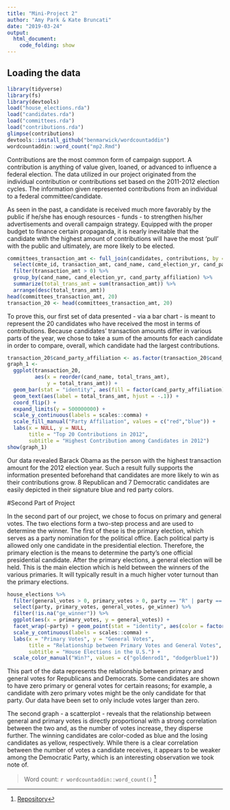 ```yaml
---
title: "Mini-Project 2"
author: "Amy Park & Kate Bruncati"
date: "2019-03-24"
output: 
  html_document:
    code_folding: show
---
```



## Loading the data

```r
library(tidyverse)
library(fs)
library(devtools)
load("house_elections.rda")
load("candidates.rda")
load("committees.rda")
load("contributions.rda")
glimpse(contributions)
devtools::install_github("benmarwick/wordcountaddin")
wordcountaddin::word_count("mp2.Rmd")
```

Contributions are the most common form of campaign support. A contribution is anything of value given, loaned, or advanced to influence a federal election. The data utilized in our project originated from the individual contribution or contributions set based on the 2011-2012 election cycles. The information given represented contributions from an individual to a federal committee/candidate. 

As seen in the past, a candidate is received much more favorably by the public if he/she has enough resources - funds - to strengthen his/her advertisements and overall campaign strategy. Equipped with the proper budget to finance certain propaganda, it is nearly inevitable that the candidate with the highest amount of contributions will have the most ‘pull’ with the public and ultimately, are more likely to be elected.  

```r
committees_transaction_amt <- full_join(candidates, contributions, by = "cand_id") %>%
  select(cmte_id, transaction_amt, cand_name, cand_election_yr, cand_party_affiliation) %>% 
  filter(transaction_amt > 0) %>%
  group_by(cand_name, cand_election_yr, cand_party_affiliation) %>%
  summarize(total_trans_amt = sum(transaction_amt)) %>%
  arrange(desc(total_trans_amt))
head(committees_transaction_amt, 20)
transaction_20 <- head(committees_transaction_amt, 20)
```

To prove this, our first set of data presented - via a bar chart - is meant to represent the 20 candidates who have received the most in terms of contributions. Because candidates’ transaction amounts differ in various parts of the year, we chose to take a sum of the amounts for each candidate in order to compare, overall, which candidate had the largest contributions. 

```r
transaction_20$cand_party_affiliation <- as.factor(transaction_20$cand_party_affiliation)
graph_1 <-
  ggplot(transaction_20,
         aes(x = reorder(cand_name, total_trans_amt), 
             y = total_trans_amt)) + 
  geom_bar(stat = "identity", aes(fill = factor(cand_party_affiliation))) +
  geom_text(aes(label = total_trans_amt, hjust = -.1)) + 
  coord_flip() + 
  expand_limits(y = 500000000) + 
  scale_y_continuous(labels = scales::comma) +
  scale_fill_manual("Party Affiliation", values = c("red","blue")) +
  labs(x = NULL, y = NULL, 
       title = "Top 20 Contributions in 2012", 
       subtitle = "Highest Contribution among Candidates in 2012")
show(graph_1)
```

Our data revealed Barack Obama as the person with the highest transaction amount for the 2012 election year. Such a result fully supports the information presented beforehand  that candidates are more likely to win as their contributions grow. 8 Republican and 7 Democratic candidates are easily depicted in their signature blue and red party colors. 

#Second Part of Project

In the second part of our project, we chose to focus on primary and general votes. The two elections form a two-step process and are used to determine the winner. The first of these is the primary election, which serves as a party nomination for the political office. Each political party is allowed only one candidate in the presidential election. Therefore, the primary election is the means to determine the party’s one official presidential candidate. After the primary elections, a general election will be held. This is the main election which is held between the winners of the various primaries. It will typically result in a much higher voter turnout than the primary elections. 

```r
house_elections %>%
  filter(general_votes > 0, primary_votes > 0, party == "R" | party == "D") %>%
  select(party, primary_votes, general_votes, ge_winner) %>%
  filter(!is.na("ge_winner")) %>%
  ggplot(aes(x = primary_votes, y = general_votes)) +
  facet_wrap(~party) + geom_point(stat = "identity", aes(color = factor(ge_winner))) + geom_smooth() + 
  scale_y_continuous(labels = scales::comma) +
  labs(x = "Primary Votes", y = "General Votes", 
       title = "Relationship between Primary Votes and General Votes", 
       subtitle = "House Elections in the U.S.") + 
  scale_color_manual("Win?", values = c("goldenrod1", "dodgerblue1"))
```

This part of the data represents the relationship between primary and general votes for Republicans and Democrats. Some candidates are shown to have zero primary or general votes for certain reasons; for example, a candidate with zero primary votes might be the only candidate for that party. Our data have been set to only include votes larger than zero. 

The second graph - a scatterplot -  reveals that the relationship between general and primary votes is directly proportional with a strong correlation between the two and, as the number of votes increase, they disperse further. The winning candidates are color-coded as blue and the losing candidates as yellow, respectively. While there is a clear correlation between the number of votes a candidate receives, it appears to be weaker among the Democratic Party, which is an interesting observation we took note of.

> Word count: `r wordcountaddin::word_count()`
^[[Repository](https://github.com/amy-sds/sds192-mp2)]